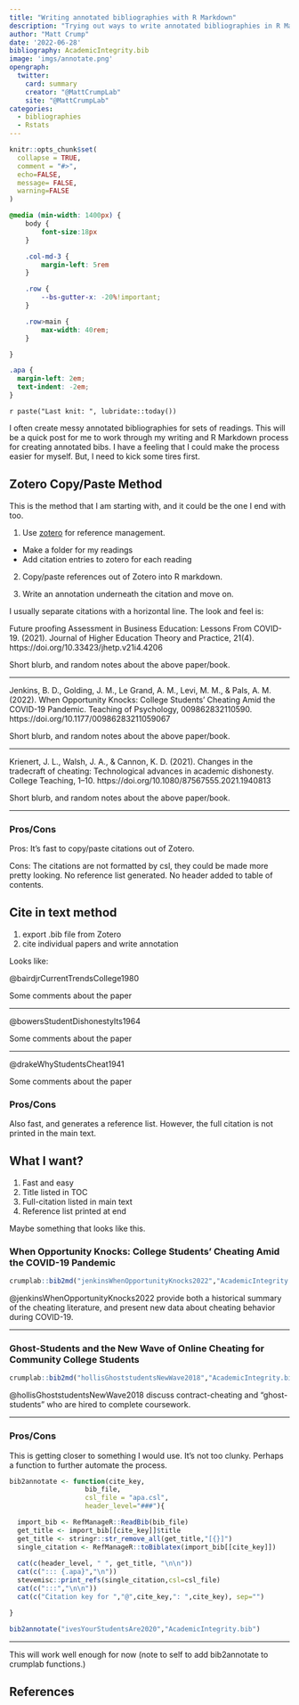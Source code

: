 ```yaml
---
title: "Writing annotated bibliographies with R Markdown"
description: "Trying out ways to write annotated bibliographies in R Markdown."
author: "Matt Crump"
date: '2022-06-28'
bibliography: AcademicIntegrity.bib
image: 'imgs/annotate.png'
opengraph:
  twitter:
    card: summary
    creator: "@MattCrumpLab"
    site: "@MattCrumpLab"
categories:
  - bibliographies
  - Rstats
---
```


```r
knitr::opts_chunk$set(
  collapse = TRUE,
  comment = "#>",
  echo=FALSE,
  message= FALSE,
  warning=FALSE
)
```

```css
@media (min-width: 1400px) {
    body {
        font-size:18px
    }

    .col-md-3 {
        margin-left: 5rem
    }

    .row {
        --bs-gutter-x: -20%!important;
    }

    .row>main {
        max-width: 40rem;
    }

}

.apa {
  margin-left: 2em;
  text-indent: -2em;
}

```

`r paste("Last knit: ", lubridate::today())`

I often create messy annotated bibliographies for sets of readings. This will be a quick post for me to work through my writing and R Markdown process for creating annotated bibs. I have a feeling that I could make the process easier for myself. But, I need to kick some tires first.

## Zotero Copy/Paste Method

This is the method that I am starting with, and it could be the one I end with too.

1.  Use [zotero](https://www.zotero.org) for reference management.

-   Make a folder for my readings
-   Add citation entries to zotero for each reading

2.  Copy/paste references out of Zotero into R markdown.

3.  Write an annotation underneath the citation and move on.

I usually separate citations with a horizontal line. The look and feel is:

Future proofing Assessment in Business Education: Lessons From COVID-19. (2021). Journal of Higher Education Theory and Practice, 21(4). https://doi.org/10.33423/jhetp.v21i4.4206

Short blurb, and random notes about the above paper/book.

------------------------------------------------------------------------

Jenkins, B. D., Golding, J. M., Le Grand, A. M., Levi, M. M., & Pals, A. M. (2022). When Opportunity Knocks: College Students' Cheating Amid the COVID-19 Pandemic. Teaching of Psychology, 009862832110590. https://doi.org/10.1177/00986283211059067

Short blurb, and random notes about the above paper/book.

------------------------------------------------------------------------

Krienert, J. L., Walsh, J. A., & Cannon, K. D. (2021). Changes in the tradecraft of cheating: Technological advances in academic dishonesty. College Teaching, 1--10. https://doi.org/10.1080/87567555.2021.1940813

Short blurb, and random notes about the above paper/book.

------------------------------------------------------------------------

### Pros/Cons

Pros: It's fast to copy/paste citations out of Zotero.

Cons: The citations are not formatted by csl, they could be made more pretty looking. No reference list generated. No header added to table of contents.

## Cite in text method

1.  export .bib file from Zotero
2.  cite individual papers and write annotation

Looks like:

@bairdjrCurrentTrendsCollege1980

Some comments about the paper

------------------------------------------------------------------------

@bowersStudentDishonestyIts1964

Some comments about the paper

------------------------------------------------------------------------

@drakeWhyStudentsCheat1941

Some comments about the paper

### Pros/Cons

Also fast, and generates a reference list. However, the full citation is not printed in the main text.

## What I want?

1.  Fast and easy
2.  Title listed in TOC
3.  Full-citation listed in main text
4.  Reference list printed at end

Maybe something that looks like this.

### When Opportunity Knocks: College Students' Cheating Amid the COVID-19 Pandemic

::: apa
```r
crumplab::bib2md("jenkinsWhenOpportunityKnocks2022","AcademicIntegrity.bib")
```
:::

@jenkinsWhenOpportunityKnocks2022 provide both a historical summary of the cheating literature, and present new data about cheating behavior during COVID-19.

------------------------------------------------------------------------

### Ghost-Students and the New Wave of Online Cheating for Community College Students

::: apa
```r
crumplab::bib2md("hollisGhoststudentsNewWave2018","AcademicIntegrity.bib")
```
:::

@hollisGhoststudentsNewWave2018 discuss contract-cheating and "ghost-students" who are hired to complete coursework.

------------------------------------------------------------------------

### Pros/Cons

This is getting closer to something I would use. It's not too clunky. Perhaps a function to further automate the process.

```r
bib2annotate <- function(cite_key,
                   bib_file,
                   csl_file = "apa.csl",
                   header_level="###"){

  import_bib <- RefManageR::ReadBib(bib_file)
  get_title <- import_bib[[cite_key]]$title
  get_title <- stringr::str_remove_all(get_title,"[{}]")
  single_citation <- RefManageR::toBiblatex(import_bib[[cite_key]])
  
  cat(c(header_level, " ", get_title, "\n\n"))
  cat(c("::: {.apa}","\n"))
  stevemisc::print_refs(single_citation,csl=csl_file)
  cat(c(":::","\n\n"))
  cat(c("Citation key for ","@",cite_key,": ",cite_key), sep="")

}
```

```r
bib2annotate("ivesYourStudentsAre2020","AcademicIntegrity.bib")
```

------------------------------------------------------------------------

This will work well enough for now (note to self to add bib2annotate to crumplab functions.)

## References
